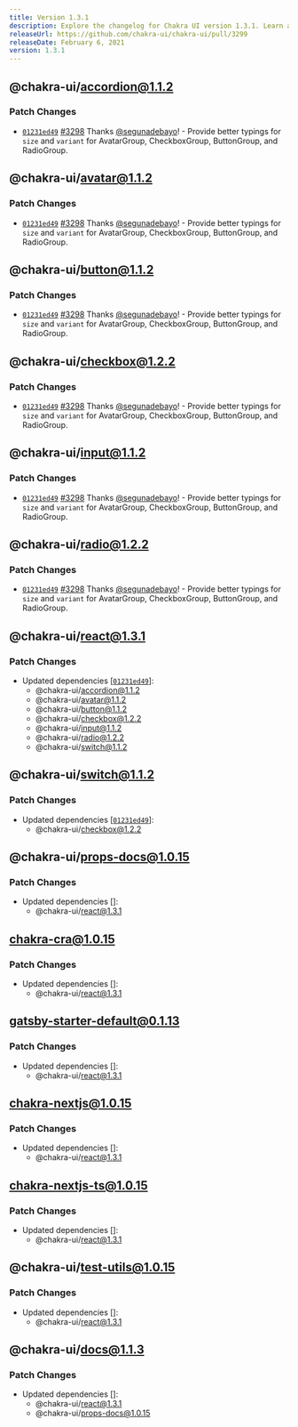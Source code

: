 ```yaml
---
title: Version 1.3.1
description: Explore the changelog for Chakra UI version 1.3.1. Learn about the latest features, bug fixes, and improvements.
releaseUrl: https://github.com/chakra-ui/chakra-ui/pull/3299
releaseDate: February 6, 2021
version: 1.3.1
---
```



## @chakra-ui/accordion@1.1.2

### Patch Changes

-   [`01231ed49`](https://github.com/chakra-ui/chakra-ui/commit/01231ed4919521fbe911cb1b035f4beadb340fa5)
    [#3298](https://github.com/chakra-ui/chakra-ui/pull/3298) Thanks
    [@segunadebayo](https://github.com/segunadebayo)! - Provide better typings for
    `size` and `variant` for AvatarGroup, CheckboxGroup, ButtonGroup, and
    RadioGroup.

 ## @chakra-ui/avatar@1.1.2

### Patch Changes

-   [`01231ed49`](https://github.com/chakra-ui/chakra-ui/commit/01231ed4919521fbe911cb1b035f4beadb340fa5)
    [#3298](https://github.com/chakra-ui/chakra-ui/pull/3298) Thanks
    [@segunadebayo](https://github.com/segunadebayo)! - Provide better typings for
    `size` and `variant` for AvatarGroup, CheckboxGroup, ButtonGroup, and
    RadioGroup.

 ## @chakra-ui/button@1.1.2

### Patch Changes

-   [`01231ed49`](https://github.com/chakra-ui/chakra-ui/commit/01231ed4919521fbe911cb1b035f4beadb340fa5)
    [#3298](https://github.com/chakra-ui/chakra-ui/pull/3298) Thanks
    [@segunadebayo](https://github.com/segunadebayo)! - Provide better typings for
    `size` and `variant` for AvatarGroup, CheckboxGroup, ButtonGroup, and
    RadioGroup.

 ## @chakra-ui/checkbox@1.2.2

### Patch Changes

-   [`01231ed49`](https://github.com/chakra-ui/chakra-ui/commit/01231ed4919521fbe911cb1b035f4beadb340fa5)
    [#3298](https://github.com/chakra-ui/chakra-ui/pull/3298) Thanks
    [@segunadebayo](https://github.com/segunadebayo)! - Provide better typings for
    `size` and `variant` for AvatarGroup, CheckboxGroup, ButtonGroup, and
    RadioGroup.

 ## @chakra-ui/input@1.1.2

### Patch Changes

-   [`01231ed49`](https://github.com/chakra-ui/chakra-ui/commit/01231ed4919521fbe911cb1b035f4beadb340fa5)
    [#3298](https://github.com/chakra-ui/chakra-ui/pull/3298) Thanks
    [@segunadebayo](https://github.com/segunadebayo)! - Provide better typings for
    `size` and `variant` for AvatarGroup, CheckboxGroup, ButtonGroup, and
    RadioGroup.

 ## @chakra-ui/radio@1.2.2

### Patch Changes

-   [`01231ed49`](https://github.com/chakra-ui/chakra-ui/commit/01231ed4919521fbe911cb1b035f4beadb340fa5)
    [#3298](https://github.com/chakra-ui/chakra-ui/pull/3298) Thanks
    [@segunadebayo](https://github.com/segunadebayo)! - Provide better typings for
    `size` and `variant` for AvatarGroup, CheckboxGroup, ButtonGroup, and
    RadioGroup.

 ## @chakra-ui/react@1.3.1

### Patch Changes

-   Updated dependencies
    \[[`01231ed49`](https://github.com/chakra-ui/chakra-ui/commit/01231ed4919521fbe911cb1b035f4beadb340fa5)]:
    -   @chakra-ui/accordion@1.1.2
    -   @chakra-ui/avatar@1.1.2
    -   @chakra-ui/button@1.1.2
    -   @chakra-ui/checkbox@1.2.2
    -   @chakra-ui/input@1.1.2
    -   @chakra-ui/radio@1.2.2
    -   @chakra-ui/switch@1.1.2

 ## @chakra-ui/switch@1.1.2

### Patch Changes

-   Updated dependencies
    \[[`01231ed49`](https://github.com/chakra-ui/chakra-ui/commit/01231ed4919521fbe911cb1b035f4beadb340fa5)]:
    -   @chakra-ui/checkbox@1.2.2

 ## @chakra-ui/props-docs@1.0.15

### Patch Changes

-   Updated dependencies \[]:
    -   @chakra-ui/react@1.3.1

 ## chakra-cra@1.0.15

### Patch Changes

-   Updated dependencies \[]:
    -   @chakra-ui/react@1.3.1

 ## gatsby-starter-default@0.1.13

### Patch Changes

-   Updated dependencies \[]:
    -   @chakra-ui/react@1.3.1

 ## chakra-nextjs@1.0.15

### Patch Changes

-   Updated dependencies \[]:
    -   @chakra-ui/react@1.3.1

 ## chakra-nextjs-ts@1.0.15

### Patch Changes

-   Updated dependencies \[]:
    -   @chakra-ui/react@1.3.1

 ## @chakra-ui/test-utils@1.0.15

### Patch Changes

-   Updated dependencies \[]:
    -   @chakra-ui/react@1.3.1

 ## @chakra-ui/docs@1.1.3

### Patch Changes

-   Updated dependencies \[]:
    -   @chakra-ui/react@1.3.1
    -   @chakra-ui/props-docs@1.0.15
